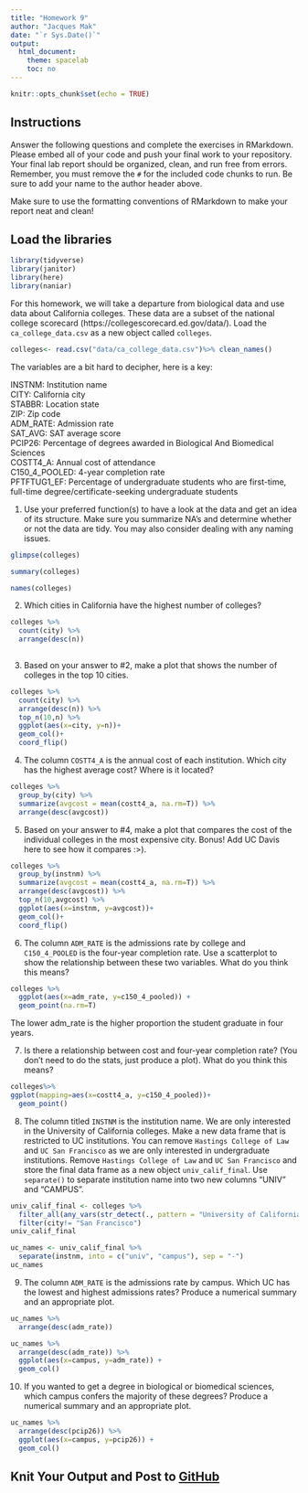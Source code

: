 ```yaml
---
title: "Homework 9"
author: "Jacques Mak"
date: "`r Sys.Date()`"
output:
  html_document:
    theme: spacelab
    toc: no
---
```


```r
knitr::opts_chunk$set(echo = TRUE)
```

## Instructions
Answer the following questions and complete the exercises in RMarkdown. Please embed all of your code and push your final work to your repository. Your final lab report should be organized, clean, and run free from errors. Remember, you must remove the `#` for the included code chunks to run. Be sure to add your name to the author header above.  

Make sure to use the formatting conventions of RMarkdown to make your report neat and clean!  

## Load the libraries
```r
library(tidyverse)
library(janitor)
library(here)
library(naniar)
``` 

For this homework, we will take a departure from biological data and use data about California colleges. These data are a subset of the national college scorecard (https://collegescorecard.ed.gov/data/). Load the `ca_college_data.csv` as a new object called `colleges`.
```r
colleges<- read.csv("data/ca_college_data.csv")%>% clean_names()

```

The variables are a bit hard to decipher, here is a key:  

INSTNM: Institution name  
CITY: California city  
STABBR: Location state  
ZIP: Zip code  
ADM_RATE: Admission rate  
SAT_AVG: SAT average score  
PCIP26: Percentage of degrees awarded in Biological And Biomedical Sciences  
COSTT4_A: Annual cost of attendance  
C150_4_POOLED: 4-year completion rate  
PFTFTUG1_EF: Percentage of undergraduate students who are first-time, full-time degree/certificate-seeking undergraduate students  

1. Use your preferred function(s) to have a look at the data and get an idea of its structure. Make sure you summarize NA's and determine whether or not the data are tidy. You may also consider dealing with any naming issues.
```r
glimpse(colleges)

```
```r
summary(colleges)
```
```r
names(colleges) 
```

2. Which cities in California have the highest number of colleges?
```r
colleges %>% 
  count(city) %>% 
  arrange(desc(n))
  
```

3. Based on your answer to #2, make a plot that shows the number of colleges in the top 10 cities.

```r
colleges %>% 
  count(city) %>% 
  arrange(desc(n)) %>% 
  top_n(10,n) %>% 
  ggplot(aes(x=city, y=n))+
  geom_col()+
  coord_flip()
```




4. The column `COSTT4_A` is the annual cost of each institution. Which city has the highest average cost? Where is it located?

```r
colleges %>% 
  group_by(city) %>%
  summarize(avgcost = mean(costt4_a, na.rm=T)) %>% 
  arrange(desc(avgcost))
```


5. Based on your answer to #4, make a plot that compares the cost of the individual colleges in the most expensive city. Bonus! Add UC Davis here to see how it compares :>).


```r
colleges %>% 
  group_by(instnm) %>%
  summarize(avgcost = mean(costt4_a, na.rm=T)) %>% 
  arrange(desc(avgcost)) %>% 
  top_n(10,avgcost) %>% 
  ggplot(aes(x=instnm, y=avgcost))+
  geom_col()+
  coord_flip()
```

6. The column `ADM_RATE` is the admissions rate by college and `C150_4_POOLED` is the four-year completion rate. Use a scatterplot to show the relationship between these two variables. What do you think this means?


```r
colleges %>%
  ggplot(aes(x=adm_rate, y=c150_4_pooled)) +
  geom_point(na.rm=T)
```
The lower adm_rate is the higher proportion the student graduate in four years.

7. Is there a relationship between cost and four-year completion rate? (You don't need to do the stats, just produce a plot). What do you think this means?

```r
colleges%>%
ggplot(mapping=aes(x=costt4_a, y=c150_4_pooled))+ 
  geom_point() 
```


8. The column titled `INSTNM` is the institution name. We are only interested in the University of California colleges. Make a new data frame that is restricted to UC institutions. You can remove `Hastings College of Law` and `UC San Francisco` as we are only interested in undergraduate institutions.
Remove `Hastings College of Law` and `UC San Francisco` and store the final data frame as a new object `univ_calif_final`.
Use `separate()` to separate institution name into two new columns "UNIV" and "CAMPUS".



```r
univ_calif_final <- colleges %>% 
  filter_all(any_vars(str_detect(., pattern = "University of California"))) %>%
  filter(city!= "San Francisco")
univ_calif_final
```

```r
uc_names <- univ_calif_final %>%
  separate(instnm, into = c("univ", "campus"), sep = "-")
uc_names
```

9. The column `ADM_RATE` is the admissions rate by campus. Which UC has the lowest and highest admissions rates? Produce a numerical summary and an appropriate plot.


```r
uc_names %>%
  arrange(desc(adm_rate))
```

```r
uc_names %>%
  arrange(desc(adm_rate)) %>%
  ggplot(aes(x=campus, y=adm_rate)) +
  geom_col()
```


10. If you wanted to get a degree in biological or biomedical sciences, which campus confers the majority of these degrees? Produce a numerical summary and an appropriate plot.


```r
uc_names %>%
  arrange(desc(pcip26)) %>%
  ggplot(aes(x=campus, y=pcip26)) +
  geom_col()
```


## Knit Your Output and Post to [GitHub](https://github.com/FRS417-DataScienceBiologists)